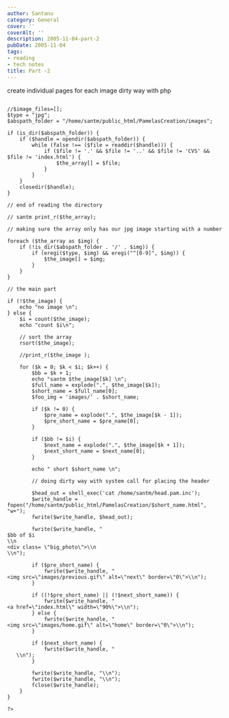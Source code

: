```yaml
---
author: Santanu
category: General
cover: ''
coverAlt: ''
description: 2005-11-04-part-2
pubDate: 2005-11-04
tags:
- reading
- tech notes
title: Part -2
---
```


create individual pages for each image dirty way with php  

```<?php

//$image_files=[];
$type = "jpg";
$abspath_folder = "/home/santm/public_html/PamelasCreation/images";

if (is_dir($abspath_folder)) {
    if ($handle = opendir($abspath_folder)) {
        while (false !== ($file = readdir($handle))) {
            if ($file != '.' && $file != '..' && $file != 'CVS' && $file != 'index.html') {
                $the_array[] = $file;
            }
        }
    }
    closedir($handle);
}

// end of reading the directory

// santm print_r($the_array);

// making sure the array only has our jpg image starting with a number

foreach ($the_array as $img) {
    if (!is_dir($abspath_folder . '/' . $img)) {
        if (eregi($type, $img) && eregi("^[0-9]", $img)) {
            $the_image[] = $img;
        }
    }
}

// the main part

if (!$the_image) {
    echo "no image \n";
} else {
    $i = count($the_image);
    echo "count $i\n";

    // sort the array
    rsort($the_image);

    //print_r($the_image );

    for ($k = 0; $k < $i; $k++) {
        $bb = $k + 1;
        echo "santm $the_image[$k] \n";
        $full_name = explode(".", $the_image[$k]);
        $short_name = $full_name[0];
        $foo_img = 'images/' . $short_name;

        if ($k != 0) {
            $pre_name = explode(".", $the_image[$k - 1]);
            $pre_short_name = $pre_name[0];
        }

        if ($bb != $i) {
            $next_name = explode(".", $the_image[$k + 1]);
            $next_short_name = $next_name[0];
        }

        echo " short $short_name \n";

        // doing dirty way with system call for placing the header

        $head_out = shell_exec('cat /home/santm/head.pam.inc');
        $write_handle = fopen("/home/santm/public_html/PamelasCreation/$short_name.html", "w+");
        fwrite($write_handle, $head_out);

        fwrite($write_handle, "
$bb of $i
\\n
<div class= \"big_photo\">\\n
\\n");

        if ($pre_short_name) {
            fwrite($write_handle, "
<img src=\"images/previous.gif\" alt=\"next\" border=\"0\">\\n");
        }

        if ((!$pre_short_name) || (!$next_short_name)) {
            fwrite($write_handle, "
<a href=\"index.html\" width=\"90%\">\\n");
        } else {
            fwrite($write_handle, "
<img src=\"images/home.gif\" alt=\"home\" border=\"0\">\\n");
        }

        if ($next_short_name) {
            fwrite($write_handle, "
   \\n");
        }

        fwrite($write_handle, "\\n");
        fwrite($write_handle, "\\n");
        fclose($write_handle);
    }
}

?>
```